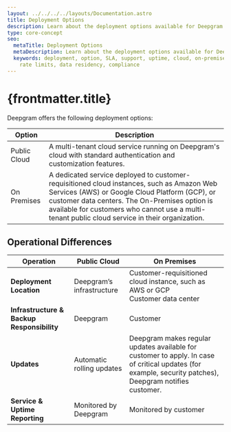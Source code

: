 ```yaml
---
layout: ../../../../layouts/Documentation.astro
title: Deployment Options
description: Learn about the deployment options available for Deepgram services.
type: core-concept
seo:
  metaTitle: Deployment Options
  metaDescription: Learn about the deployment options available for Deepgram services.
  keywords: deployment, option, SLA, support, uptime, cloud, on-premises, on premises, on-premise, on premise, uptime reporting,
    rate limits, data residency, compliance
---
```


# {frontmatter.title}

Deepgram offers the following deployment options:

| **Option**   | **Description**                                                                                                                                                                                                                                                                                 |
| ------------ | ----------------------------------------------------------------------------------------------------------------------------------------------------------------------------------------------------------------------------------------------------------------------------------------------- |
| Public Cloud | A multi-tenant cloud service running on Deepgram's cloud with standard authentication and customization features.                                                                                                                                                                               |
| On Premises  | A dedicated service deployed to customer-requisitioned cloud instances, such as Amazon Web Services (AWS) or Google Cloud Platform (GCP), or customer data centers. The On-Premises option is available for customers who cannot use a multi-tenant public cloud service in their organization. |

## Operational Differences

| **Operation**                              | **Public Cloud**          | **On Premises**                                                                                                                                          |
| ------------------------------------------ | ------------------------- | -------------------------------------------------------------------------------------------------------------------------------------------------------- |
| **Deployment Location**                    | Deepgram’s infrastructure | Customer-requisitioned cloud instance, such as AWS or GCP<br />Customer data center                                                                      |
| **Infrastructure & Backup Responsibility** | Deepgram                  | Customer                                                                                                                                                 |
| **Updates**                                | Automatic rolling updates | Deepgram makes regular updates available for customer to apply. In case of critical updates (for example, security patches), Deepgram notifies customer. |
| **Service & Uptime Reporting**             | Monitored by Deepgram     | Monitored by customer                                                                                                                                    |
